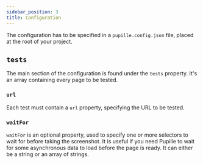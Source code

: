 ```yaml
---
sidebar_position: 3
title: Configuration
---
```


The configuration has to be specified in a `pupille.config.json` file,
placed at the root of your project.

## `tests`

The main section of the configuration is found under the `tests`
property. It's an array containing every page to be tested.

### `url`

Each test must contain a `url` property, specifying the URL to be
tested.

### `waitFor`

`waitFor` is an optional property, used to specify one or more selectors
to wait for before taking the screenshot. It is useful if you need
Pupille to wait for some asynchronous data to load before the page is
ready. It can either be a string or an array of strings.
